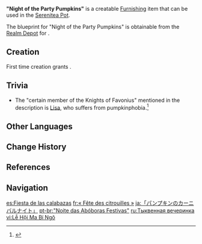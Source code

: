 {{Furnishing Infobox
|id             = 360404
|image          = Item "Night of the Party Pumpkins".png
|category       = Decoration
|subcategory    = Ceiling Lamp
|quality        = 3
|adeptal_energy = 60
|load           = 305
|reduced_load   = 305
|description    = Lanterns that are shaped like pumpkins and which exude bizarre light tones.<br>Please refrain from inviting a [[Lisa|certain member]] of the [[Knights of Favonius]] to visit after installing these lights, or you might be in for a bit of a shock.
|mention        = Lisa;Knights of Favonius
|blueprint      = Realm Depot
}}
'''"Night of the Party Pumpkins"''' is a creatable [[Furnishing]] item that can be used in the [[Serenitea Pot]].

The blueprint for "Night of the Party Pumpkins" is obtainable from the [[Realm Depot]] for {{Item|Realm Currency|24|x=160}}.

==Creation==
First time creation grants {{Item|Trust|24|x=60}}.
{{Recipe
|type = Creation
|time = 14h
|Birch Wood = 4
|Fabric = 4
|Yellow Dye = 4
|sort = Birch Wood;Fabric;Yellow Dye
}}

==Trivia==
* The "certain member of the Knights of Favonius" mentioned in the description is [[Lisa]], who suffers from pumpkinphobia.<ref>{{Ref/VO|Lisa|Least Favorite Food}}</ref>

==Other Languages==
{{Other Languages
|en      = "Night of the Party Pumpkins"
|zhs     = 「南瓜鬼怪狂欢夜」
|zhs_rm  = "Nánguā Guǐguài Kuánghuān Yè"
|zht     = 「南瓜鬼怪狂歡夜」
|zht_rm  = "Nánguā Guǐguài Kuánghuān Yè"
|zh_tl   = 
|ja      = 「パンプキンのカーニバルナイト」
|ja_rm   = "Panpukin no Kaanibaru Naito"
|ja_tl   = "Pumpkin Carnival Night"
|ko      = 「호박들의 밤샘 파티」
|ko_rm   = "Hobakdeul-ui Bamsaem Pati"
|ko_tl   = "Pumpkins' All-Night Party"
|es      = Fiesta de las calabazas
|es_tl   = Pumpkin Party
|fr      = «&nbsp;Fête des citrouilles&nbsp;»
|fr_tl   = "Pumpkin Party"
|ru      = Тыквенная вечеринка
|ru_tl   = Pumpkin Party
|th      = "ตะเกียงฟักทองแห่งค่ำคืนขนหัวลุก"
|th_rm   = "Takiang Fakthong Haeng Khamkhuen Khon Hua Luk"
|th_tl   = 
|vi      = Lễ Hội Ma Bí Ngô
|vi_tl   = Pumpkin Ghost Festival
|de      = „Nacht der wilden Kürbisse“
|de_tl   = "Night of the Wild Pumpkins"
|id      = "Malam Karnaval Hantu Labu"
|id_tl   = "Carnival Night of the Pumpkin Ghosts"
|pt      = "Noite das Abóboras Festivas"
|pt_tl   = 
|tr      = Parti Gecesi Kabakları
|tr_tl   = 
|it      = Lanterna Festa della zucca
|it_tl   = Lantern Party of the Pumpkin
}}

==Change History==
{{Change History|1.5}}

==References==
{{Reflist}}

==Navigation==
{{Furnishing Navbox|interior}}

[[es:Fiesta de las calabazas]]
[[fr:« Fête des citrouilles »]]
[[ja:「パンプキンのカーニバルナイト」]]
[[pt-br:"Noite das Abóboras Festivas"]]
[[ru:Тыквенная вечеринка]]
[[vi:Lễ Hội Ma Bí Ngô]]